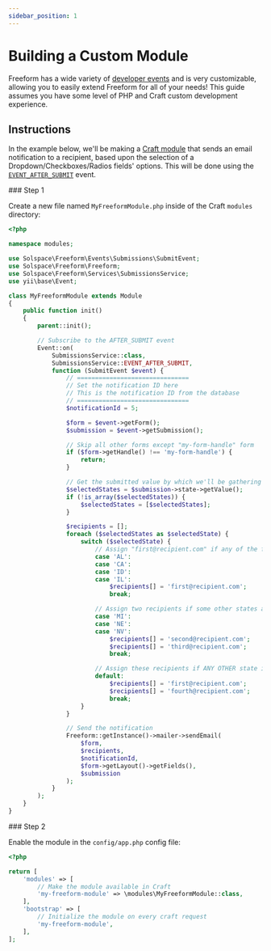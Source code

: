 ```yaml
---
sidebar_position: 1
---
```



# Building a Custom Module

Freeform has a wide variety of [developer events](../../developer/events/) and is very customizable, allowing you to easily extend Freeform for all of your needs! This guide assumes you have some level of PHP and Craft custom development experience.

## Instructions

In the example below, we'll be making a [Craft module](https://craftcms.com/docs/5.x/extend/module-guide.html) that sends an email notification to a recipient, based upon the selection of a Dropdown/Checkboxes/Radios fields' options. This will be done using the [`EVENT_AFTER_SUBMIT`](../../developer/events/form#after-submitting) event.

<VerticalStepWrapper>
<StepMarkdown>
### Step 1

Create a new file named `MyFreeformModule.php` inside of the Craft `modules` directory:

```php showLineNumbers
<?php

namespace modules;

use Solspace\Freeform\Events\Submissions\SubmitEvent;
use Solspace\Freeform\Freeform;
use Solspace\Freeform\Services\SubmissionsService;
use yii\base\Event;

class MyFreeformModule extends Module
{
    public function init()
    {
        parent::init();

        // Subscribe to the AFTER_SUBMIT event
        Event::on(
            SubmissionsService::class,
            SubmissionsService::EVENT_AFTER_SUBMIT,
            function (SubmitEvent $event) {
                // ===============================
                // Set the notification ID here
                // This is the notification ID from the database
                // ===============================
                $notificationId = 5;

                $form = $event->getForm();
                $submission = $event->getSubmission();

                // Skip all other forms except "my-form-handle" form
                if ($form->getHandle() !== 'my-form-handle') {
                    return;
                }

                // Get the submitted value by which we'll be gathering recipients
                $selectedStates = $submission->state->getValue();
                if (!is_array($selectedStates)) {
                    $selectedStates = [$selectedStates];
                }

                $recipients = [];
                foreach ($selectedStates as $selectedState) {
                    switch ($selectedState) {
                        // Assign "first@recipient.com" if any of the following states is selected
                        case 'AL':
                        case 'CA':
                        case 'ID':
                        case 'IL':
                            $recipients[] = 'first@recipient.com';
                            break;

                        // Assign two recipients if some other states are selected
                        case 'MI':
                        case 'NE':
                        case 'NV':
                            $recipients[] = 'second@recipient.com';
                            $recipients[] = 'third@recipient.com';
                            break;

                        // Assign these recipients if ANY OTHER state is selected from the ones listed above
                        default:
                            $recipients[] = 'first@recipient.com';
                            $recipients[] = 'fourth@recipient.com';
                            break;
                    }
                }

                // Send the notification
                Freeform::getInstance()->mailer->sendEmail(
                    $form,
                    $recipients,
                    $notificationId,
                    $form->getLayout()->getFields(),
                    $submission
                );
            }
        );
    }
}
```

</StepMarkdown>
<StepMarkdown>
### Step 2

Enable the module in the `config/app.php` config file:

```php showLineNumbers
<?php

return [
    'modules' => [
        // Make the module available in Craft
        'my-freeform-module' => \modules\MyFreeformModule::class,
    ],
    'bootstrap' => [
        // Initialize the module on every craft request
        'my-freeform-module',
    ],
];
```

</StepMarkdown>

</VerticalStepWrapper>
